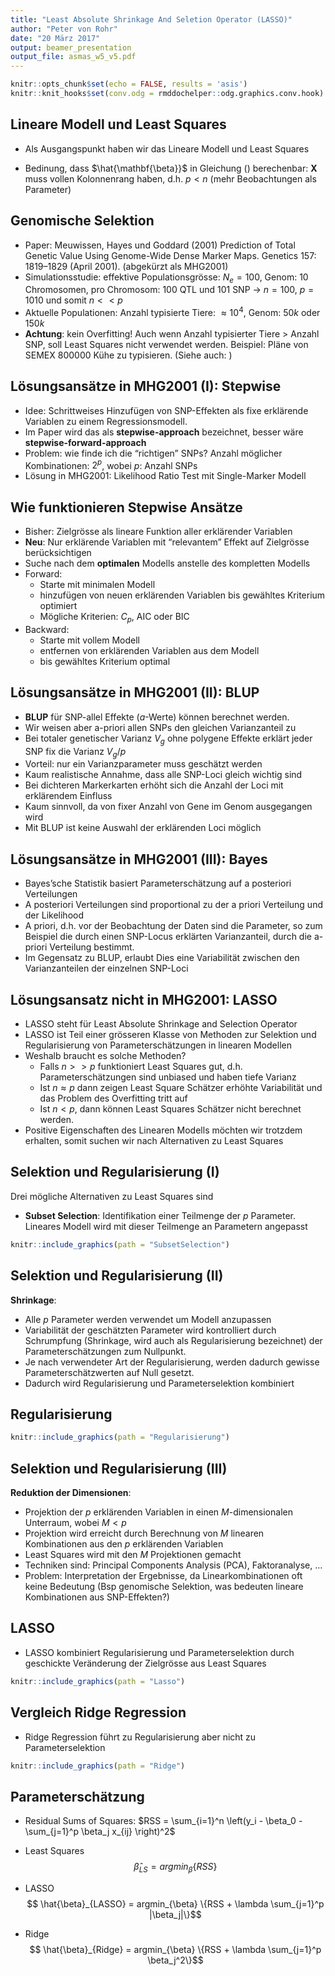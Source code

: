 ```yaml
---
title: "Least Absolute Shrinkage And Seletion Operator (LASSO)"
author: "Peter von Rohr"
date: "20 März 2017"
output: beamer_presentation
output_file: asmas_w5_v5.pdf
---
```


```r
knitr::opts_chunk$set(echo = FALSE, results = 'asis')
knitr::knit_hooks$set(conv.odg = rmddochelper::odg.graphics.conv.hook)
```


## Lineare Modell und Least Squares
- Als Ausgangspunkt haben wir das Lineare Modell und Least Squares

\begin{equation} 
\mathbf{y} = \mathbf{X}\mathbf{\beta} + \mathbf{\epsilon}
\label{eq:LinModelReg}
\end{equation}

\begin{equation} 
\hat{\mathbf{\beta}} = arg min_{\beta} ||\mathbf{y} - \mathbf{X}\mathbf{\beta}||^2
\label{eq:BetaHatLeastSquares}
\end{equation}

\begin{equation} 
\hat{\mathbf{\beta}} =  (\mathbf{X}^T\mathbf{X})^{-1}\mathbf{X}^T\mathbf{y}
\label{eq:SolutionBetaHatLS}
\end{equation}

- Bedinung, dass $\hat{\mathbf{\beta}}$ in Gleichung (\ref{eq:SolutionBetaHatLS}) berechenbar: $\mathbf{X}$ muss vollen Kolonnenrang haben, d.h. $p < n$ (mehr Beobachtungen als Parameter)


## Genomische Selektion
- Paper: Meuwissen, Hayes und Goddard (2001) Prediction of Total Genetic Value Using Genome-Wide Dense Marker Maps. Genetics 157: 1819–1829 (April 2001). (abgekürzt als MHG2001)
- Simulationsstudie: effektive Populationsgrösse: $N_e = 100$, Genom: $10$ Chromosomen, pro Chromosom: $100$ QTL und $101$ SNP $\rightarrow$ $n = 100$, $p = 1010$ und somit $n << p$
- Aktuelle Populationen: Anzahl typisierte Tiere: $\approx 10^4$, Genom: $50k$ oder $150k$
- __Achtung__: kein Overfitting! Auch wenn Anzahl typisierter Tiere $>$ Anzahl SNP, soll Least Squares nicht verwendet werden. Beispiel: Pläne von SEMEX $800000$ Kühe zu typisieren. (Siehe auch: \url{https://de.wikipedia.org/wiki/Überanpassung})


## Lösungsansätze in MHG2001 (I): Stepwise
- Idee: Schrittweises Hinzufügen von SNP-Effekten als fixe erklärende Variablen zu einem Regressionsmodell. 
- Im Paper wird das als __stepwise-approach__ bezeichnet, besser wäre __stepwise-forward-approach__ 
- Problem: wie finde ich die "richtigen" SNPs? Anzahl möglicher Kombinationen: $2^p$, wobei $p$: Anzahl SNPs
- Lösung in MHG2001: Likelihood Ratio Test mit Single-Marker Modell

## Wie funktionieren Stepwise Ansätze
- Bisher: Zielgrösse als lineare Funktion aller erklärender Variablen
- __Neu__: Nur erklärende Variablen mit "relevantem" Effekt auf Zielgrösse berücksichtigen
- Suche nach dem __optimalen__ Modells anstelle des kompletten Modells
- Forward: 
    + Starte mit minimalen Modell
    + hinzufügen von neuen erklärenden Variablen bis gewähltes Kriterium optimiert
    + Mögliche Kriterien: $C_p$, AIC oder BIC
- Backward:
    + Starte mit vollem Modell
    + entfernen von erklärenden Variablen aus dem Modell 
    + bis gewähltes Kriterium optimal


## Lösungsansätze in MHG2001 (II): BLUP

- __BLUP__ für SNP-allel Effekte ($a$-Werte) können berechnet werden. 
- Wir weisen aber a-priori allen SNPs den gleichen Varianzanteil zu
- Bei totaler genetischer Varianz $V_g$ ohne polygene Effekte erklärt jeder SNP fix die Varianz $V_g/p$
- Vorteil: nur ein Varianzparameter muss geschätzt werden
- Kaum realistische Annahme, dass alle SNP-Loci gleich wichtig sind
- Bei dichteren Markerkarten erhöht sich die Anzahl der Loci mit erklärendem Einfluss 
- Kaum sinnvoll, da von fixer Anzahl von Gene im Genom ausgegangen wird
- Mit BLUP ist keine Auswahl der erklärenden Loci möglich


## Lösungsansätze in MHG2001 (III): Bayes
- Bayes'sche Statistik basiert Parameterschätzung auf a posteriori Verteilungen
- A posteriori Verteilungen sind proportional zu der a priori Verteilung und der Likelihood
- A priori, d.h. vor der Beobachtung der Daten sind die Parameter, so zum Beispiel die durch einen SNP-Locus erklärten Varianzanteil, durch die a-priori Verteilung bestimmt. 
- Im Gegensatz zu BLUP, erlaubt Dies eine Variabilität zwischen den Varianzanteilen der einzelnen SNP-Loci


## Lösungsansatz nicht in MHG2001: LASSO
- LASSO steht für Least Absolute Shrinkage and Selection Operator
- LASSO ist Teil einer grösseren Klasse von Methoden zur Selektion und Regularisierung von Parameterschätzungen in linearen Modellen
- Weshalb braucht es solche Methoden?
    + Falls $n >> p$ funktioniert Least Squares gut, d.h. Parameterschätzungen sind unbiased und haben tiefe Varianz
    + Ist $n \approx p$ dann zeigen Least Square Schätzer erhöhte Variabilität und das Problem des Overfitting tritt auf
    + Ist $n < p$, dann können Least Squares Schätzer nicht berechnet werden.
- Positive Eigenschaften des Linearen Modells möchten wir trotzdem erhalten, somit suchen wir nach Alternativen zu Least Squares    


## Selektion und Regularisierung (I)
Drei mögliche Alternativen zu Least Squares sind

- __Subset Selection__: Identifikation einer Teilmenge der $p$ Parameter. Lineares Modell wird mit dieser Teilmenge an Parametern angepasst

```r
knitr::include_graphics(path = "SubsetSelection")
```

## Selektion und Regularisierung (II)
__Shrinkage__: 

- Alle $p$ Parameter werden verwendet um Modell anzupassen
- Variabilität der geschätzten Parameter wird kontrolliert durch Schrumpfung (Shrinkage, wird auch als Regularisierung bezeichnet) der Parameterschätzungen zum Nullpunkt. 
- Je nach verwendeter Art der Regularisierung, werden dadurch gewisse Parameterschätzwerten auf Null gesetzt. 
- Dadurch wird Regularisierung und Parameterselektion kombiniert


## Regularisierung

```r
knitr::include_graphics(path = "Regularisierung")
```


## Selektion und Regularisierung (III)
__Reduktion der Dimensionen__:

- Projektion der $p$ erklärenden Variablen in einen $M$-dimensionalen Unterraum, wobei $M<p$
- Projektion wird erreicht durch Berechnung von $M$ linearen Kombinationen aus den $p$ erklärenden Variablen
- Least Squares wird mit den $M$ Projektionen gemacht
- Techniken sind: Principal Components Analysis (PCA), Faktoranalyse, ...
- Problem: Interpretation der Ergebnisse, da Linearkombinationen oft keine Bedeutung (Bsp genomische Selektion, was bedeuten lineare Kombinationen aus SNP-Effekten?)


## LASSO
- LASSO kombiniert Regularisierung und Parameterselektion durch geschickte Veränderung der Zielgrösse aus Least Squares

```r
knitr::include_graphics(path = "Lasso")
```


## Vergleich Ridge Regression
- Ridge Regression führt zu Regularisierung aber nicht zu Parameterselektion

```r
knitr::include_graphics(path = "Ridge")
```


## Parameterschätzung

- Residual Sums of Squares: $RSS = \sum_{i=1}^n \left(y_i - \beta_0 - \sum_{j=1}^p \beta_j x_{ij} \right)^2$
- Least Squares
$$ \hat{\beta}_{LS} = argmin_{\beta} \{RSS\}$$

- LASSO
$$ \hat{\beta}_{LASSO} = argmin_{\beta} \{RSS + \lambda \sum_{j=1}^p |\beta_j|\}$$

- Ridge
$$ \hat{\beta}_{Ridge} = argmin_{\beta} \{RSS + \lambda \sum_{j=1}^p \beta_j^2\}$$
